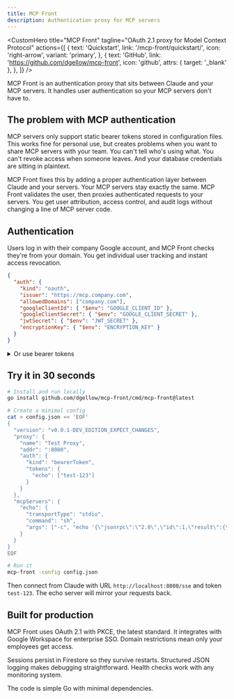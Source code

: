 ```yaml
---
title: MCP Front
description: Authentication proxy for MCP servers
---
```



<CustomHero
  title="MCP Front"
  tagline="OAuth 2.1 proxy for Model Context Protocol"
  actions={[
    {
      text: 'Quickstart',
      link: '/mcp-front/quickstart/',
      icon: 'right-arrow',
      variant: 'primary',
    },
    {
      text: 'GitHub',
      link: 'https://github.com/dgellow/mcp-front',
      icon: 'github',
      attrs: { target: '_blank' },
    },
  ]}
/>

MCP Front is an authentication proxy that sits between Claude and your MCP servers. It handles user authentication so your MCP servers don't have to.

## The problem with MCP authentication

MCP servers only support static bearer tokens stored in configuration files. This works fine for personal use, but creates problems when you want to share MCP servers with your team. You can't tell who's using what. You can't revoke access when someone leaves. And your database credentials are sitting in plaintext.

MCP Front fixes this by adding a proper authentication layer between Claude and your servers. Your MCP servers stay exactly the same. MCP Front validates the user, then proxies authenticated requests to your servers. You get user attribution, access control, and audit logs without changing a line of MCP server code.

## Authentication

Users log in with their company Google account, and MCP Front checks they're from your domain. You get individual user tracking and instant access revocation.

```json
{
  "auth": {
    "kind": "oauth",
    "issuer": "https://mcp.company.com",
    "allowedDomains": ["company.com"],
    "googleClientId": { "$env": "GOOGLE_CLIENT_ID" },
    "googleClientSecret": { "$env": "GOOGLE_CLIENT_SECRET" },
    "jwtSecret": { "$env": "JWT_SECRET" },
    "encryptionKey": { "$env": "ENCRYPTION_KEY" }
  }
}
```

<details>
<summary>Or use bearer tokens</summary>

For development or simple setups, you can use static bearer tokens. Map server names to lists of valid tokens. Users provide a token when connecting, and if it's in the list for that server, they get access.

```json
{
  "auth": {
    "kind": "bearerToken",
    "tokens": {
      "linear": [{ "$env": "MY_ACCESS_TOKEN" }]
    }
  }
}
```

</details>

## Try it in 30 seconds

```bash
# Install and run locally
go install github.com/dgellow/mcp-front/cmd/mcp-front@latest

# Create a minimal config
cat > config.json << 'EOF'
{
  "version": "v0.0.1-DEV_EDITION_EXPECT_CHANGES",
  "proxy": {
    "name": "Test Proxy",
    "addr": ":8080",
    "auth": {
      "kind": "bearerToken",
      "tokens": {
        "echo": ["test-123"]
      }
    }
  },
  "mcpServers": {
    "echo": {
      "transportType": "stdio",
      "command": "sh",
      "args": ["-c", "echo '{\"jsonrpc\":\"2.0\",\"id\":1,\"result\":{\"capabilities\":{}}}' && cat"]
    }
  }
}
EOF

# Run it
mcp-front -config config.json
```

Then connect from Claude with URL `http://localhost:8080/sse` and token `test-123`. The echo server will mirror your requests back.

## Built for production

MCP Front uses <span class="feature-underline">OAuth 2.1 with PKCE</span>, the latest standard. It integrates with Google Workspace for enterprise SSO. Domain restrictions mean only your employees get access.

Sessions persist in Firestore so they survive restarts. <span class="feature-underline">Structured JSON logging</span> makes debugging straightforward. Health checks work with any monitoring system.

The code is simple Go with minimal dependencies.
